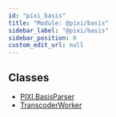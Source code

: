 ```yaml
---
id: "pixi_basis"
title: "Module: @pixi/basis"
sidebar_label: "@pixi/basis"
sidebar_position: 0
custom_edit_url: null
---
```

## Classes
* [PIXI.BasisParser](../classes/PIXI.BasisParser.pixi_basis)
* [TranscoderWorker](../classes/TranscoderWorker.pixi_basis)

    